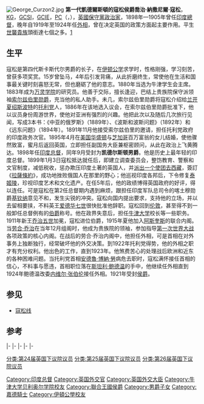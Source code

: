 {{noteTA
|G1=Names
|1=zh-cn:乔治;zh-tw:喬治;zh-hk:佐治;
}}
{{Infobox_officeholder
| honorific-prefix = The Most Honourable
|  original_name= The Marquess Curzon of Kedleston
| name = 寇松勛爵閣下
| image= George Curzon1.jpg
| office2= [[印度總督|印度總督]]
| term_start2=1899年1月6日
| term_end2=1905年11月18日
| predecessor2=[[維克多·布魯斯，第九代額爾金伯爵|額爾金伯爵]]
| successor2=[[吉爾伯特·艾略特-默里-基寧蒙德，第四代明托伯爵|明托伯爵]]
| birth_date=1859年1月11日
| birth_place={{UK}}[[德比郡|德比郡]][[凱德爾斯頓|凱德爾斯頓]]霍尔
| death_date={{death date and age|1925|3|20|1859|1|11}}
| death_place={{UK}}[[倫敦|倫敦]]
| party= [[英國保守黨|保守黨]]
}}
[[File:George_Curzon2.jpg|thumb]]
'''第一代凱德爾斯頓的寇松侯爵喬治·納撒尼爾·寇松'''，[[嘉德勳章|KG]]，[[印度之星勳章|GCSI]]，[[印度帝國勳章|GCIE]]，[[英國樞密院|PC]]（{{lang-en|George Nathaniel Curzon, 1st Marquess Curzon of Kedleston}}，{{bd|1859年|1月11日|1925年|3月20日|catIdx=C}}），[[英國|英國]][[英國保守黨|保守黨]][[政治家|政治家]]，1898年—1905年曾任[[印度總督|印度總督]]，晚年自1919年至1924年任[[英國外相|外相]]，曾在决定英国的政策方面起主要作用。平生[[世襲貴族|世襲貴族]]頭銜達七個之多。[http://www.thepeerage.com/p5356.htm#i53558] {{Wayback|url=http://www.thepeerage.com/p5356.htm#i53558 |date=20120616041925 }}

==生平==
寇松是第四代斯卡斯代尔男爵的长子，在[[伊顿公学|伊顿公学]]求学时，性格刚强，学习刻苦，曾获多项奖赏。15岁曾坠马，4年后引发背痛，从此折磨终生，常使他在生活和国事最关键时刻喜怒无常，但也磨砺了他的意志。1880年当选为牛津学生会主席。1883年成为[[万灵学院|万灵学院]]的研究员。他善于交际，擅长逢迎，巴结上贵族院保守派领袖[[羅伯特·蓋斯科因-塞西爾，第三代索爾斯伯利侯爵|索尔兹伯里勋爵]]，充当他的私人助手。未几，索尔兹伯里勋爵将寇松介绍给[[兰开夏|兰开夏]][[绍斯波特|绍斯波特]]的[[托利党|托利党]]人，1886年在该地选入议会，在索尔兹伯里勋爵批准下，他以议员身份周游世界，使他对亚洲有强烈的兴趣。他把此次以及随后几次旅行见闻，写成3本书：《中亚的俄罗斯》（1889年）、《波斯和波斯问题》（1892年）和《远东问题》（1894年）。1891年11月他接受索尔兹伯里的邀请，担任托利党政府的印度政务次官。1895年4月在[[美国|美国]][[华盛顿哥伦比亚特区|华盛顿]]与[[芝加哥|芝加哥]]百万富翁的女儿结婚，使他骤然致富，蜜月后返回英国，立即担任副国务大臣兼枢密顾问，从此在政治上飞黄腾达。1898年任[[印度总督|印度总督]]，同年9月受封为'''凯德尔斯顿男爵'''。他是历史上最年轻的印度总督。1899年1月3日寇松抵达就任后，即建立调查委员会，整饬教育、警察和文官制度，减低税收，惩办欺压印度土著的英国人，并[[英國侵藏戰爭|派出一个使团去西藏]]，簽訂《[[拉薩條約|拉薩條約]]》，成功地挫败俄国人在那里的野心；他巡视印度各邦后，下令修复[[泰姬陵|泰姬陵]]，珍视印度艺术和文化遗产。在任5年后，他的政绩博得英国政府的好评，得以连任。可是寇松在第2任总督期内遇到麻烦，跟担任印度军队总司令的喀土穆勋爵[[赫伯特·基奇纳，第一代基奇纳伯爵|基钦纳]]意见不和，发生尖锐的冲突。寇松向国内提出要求，支持他的立场，并以去留相要挟，不料英王[[爱德华七世|爱德华七世]]很快批准他辞职。寇松回到[[伦敦|伦敦]]，甚至得不到一般卸任总督例有的[[伯爵|伯爵]]称号。他在政界失意后，担任[[牛津大学|牛津大学]]校长等一些职务。1911年新王[[乔治五世|乔治五世]]加冕，寇松进位伯爵，1915年夏他加入[[H·H·阿斯奎斯|阿斯奎斯]]的联合内阁。当[[大卫·劳合·乔治|劳合·乔治]]在当年12月组阁时，他成为贵族院的领袖，参加指导[[第一次世界大战|第一次世界大战]]各项政策的核心内阁。在战后的劳合·乔治内阁中，他担任外相，可是首相在对外事务上独断独行，经常破坏他的外交决策。到1922年托利党得势，他的外相之职才有充分权利。他出色的工作，直到1923年。他煞费苦心的处理战后欧洲和近东的各种困难问题。当托利党首相[[安德魯·博納·勞|安德魯·博納·勞]]病危去职时，寇松满怀接任首相的信心，不料事与愿违，首相职位落在[[斯坦利·鲍德温|斯坦利·鲍德温]]的手中，他继续任外相直到1924年鲍德温改委[[内维尔·张伯伦|内维尔·张伯伦]]接任外相。1921年受封[[侯爵|侯爵]]。

==参见==
* [[寇松线|寇松线]]

==参考==
{{1911}}

{{start box}}
{{s-par|uk}}
{{succession box | before=[[乔治·奥古斯都·皮尔金顿|乔治·奥古斯都·皮尔金顿]] | title=下議院[[紹斯波特|紹斯波特]]選區議員 | years=1886–1898 | after=[[赫伯特·内勒-莱兰|赫伯特·内勒-莱兰]]爵士}}
{{s-off}}
{{succession box 
  | title=[[印度政务次官|印度政务次官]]
  | before=[[埃尔登·戈斯特|埃尔登·戈斯特爵士]]
  | after=[[乔治·威廉·厄斯金·罗素|乔治·威廉·厄斯金·罗素]]
  | years=1891–1892
}}
{{succession box
  | title=[[英国外交部|外務次官]]
  | before=[[愛德華·格雷，第一代佛羅敦的格雷子爵|愛德華·格雷爵士]]
  | years=1895–1898
  | after=[[约翰·布罗德里克，第一代米德尔顿伯爵|约翰·布罗德里克爵士]]
}}
{{succession box |
 before=[[愛德華·斯坦利，第十七代德比伯爵|德比伯爵]]<br />作为参战空军委员会主席|
 title=[[空軍部長|空軍部長]] |
 years=1916 – 1917|
 after=[[威特曼·皮尔森，第一代考德雷子爵|考德雷勋爵]]
}}
{{s-bef|rows=3|before=[[羅伯特·克魯-米爾恩斯，第一代克魯侯爵|克魯侯爵]]}}
{{s-ttl|title=[[掌璽大臣|掌璽大臣]] |years=1915 – 1916}}
{{s-aft|after=[[大衛·林賽，第二十七代克勞福德伯爵|克勞福德伯爵]]}}
{{s-ttl|title=[[英国上议院|上議院領袖]] |years=1916 – 1924}}
{{s-aft|after=[[理查德·巴尔顿·霍尔丹，第一代霍尔丹子爵|霍尔丹子爵]]}}
{{s-ttl|title=[[樞密院議長|樞密院議長]] |years=1916 – 1919}}
{{s-aft|after=[[亞瑟·貝爾福|亞瑟·貝爾福]]}}
{{succession box |
 before=[[亞瑟·貝爾福|亞瑟·貝爾福]] |
 title=[[外交及聯邦事務大臣|外交大臣]] |
 years=1919–1924 |
 after=[[拉姆齊·麥克唐納|拉姆齊·麥克唐納]]
}}
{{succession box|before=[[查爾斯·阿弗烈·克里普斯，第一代帕穆爾男爵|帕穆爾男爵]]|title=[[樞密院議長|樞密院議長]]|years=1924–1925|after=[[亞瑟·貝爾福|亞瑟·貝爾福]]}}
{{succession box|before=[[理查德·巴尔顿·霍尔丹，第一代霍尔丹子爵|霍尔丹子爵]]|
 title=[[英国上议院|上議院領袖]]|
 years=1924–1925 |
 after=[[詹姆士·蓋斯科因-塞西爾，第四代索爾斯伯利侯爵|索爾斯伯利侯爵]]}}
{{s-gov}}
{{succession box |
 before=[[維克多·布魯斯，第九代額爾金伯爵|額爾金伯爵]] |
 title=[[印度總督|印度總督]] |
 years=1899–1905 |
 after=[[吉爾伯特·艾略特-默里-基寧蒙德，第四代明托伯爵|明托伯爵]]
}}
{{s-ppo}}
{{succession box |
 before=[[亨利·佩蒂-菲茨莫里斯，第五代蘭斯敦侯爵|蘭斯敦侯爵]] |
 title=[[英国上议院|上議院保守黨領袖]] |
 after=[[斯坦利·鮑德溫|斯坦利·鮑德溫]]<br />''(as overall leader)'' |
 years=1916–1925
}}
{{succession box |
 before=[[安德魯·博納·勞|安德魯·博納·勞]] |
 title=[[英國保守黨|英國保守黨]]黨魁 <br /><small>與[[奧斯丁·張伯倫|奧斯丁·張伯倫]]共任 |
 after=[[安德魯·博納·勞|安德魯·博納·勞]] |
 years='''1921–1922'''
}}
{{s-hon}}
{{succession box |
 before=[[羅伯特·蓋斯科因-塞西爾，第三代索爾斯伯利侯爵|索爾斯伯利侯爵]] |
 title=[[五港总督|五港总督]] |
 years=1904–1905 |
 after=[[喬治五世|威爾斯親王殿下]]}}
{{s-aca}}
{{succession box|title=[[牛津大學|牛津大學]]校監|years=1907–1925|before=[[喬治·戈申，第一代戈申子爵|戈申子爵]]|after=[[乔治·凯夫，第一代凯夫子爵|凯夫子爵]]}}
{{succession box|title=[[格拉斯哥大學|格拉斯哥大學]]名譽校長|years=1908—1911|before=[[H·H·阿斯奎斯|H·H·阿斯奎斯]]|after=[[奥古斯汀·比勒尔|奥古斯汀·比勒尔]]}}
{{s-reg|uk}}
{{s-new|rows=5}}
{{s-ttl|title=[[凱德爾斯頓的寇松伯爵|凱德爾斯頓的寇松伯爵]] |years=1911 – 1925}}
{{s-non|rows=2|reason=斷絕}}
|-
{{s-ttl|title=[[凱德爾斯頓伯爵|凱德爾斯頓伯爵]] |years=1921 – 1925}}
|-
{{s-ttl|title=[[斯卡斯代爾子爵|斯卡斯代爾子爵]]|years=1911 – 1925}}
{{s-aft|after=[[理查·寇松，第二代斯卡斯代爾子爵|理查·寇松]]}}
|-
{{s-ttl|title=[[雷文斯代爾男爵|雷文斯代爾男爵]] |years=1911 – 1925}}
{{s-aft|after=[[瑪莉·艾琳·寇松，第二代雷文斯代爾女男爵|瑪莉·艾琳·寇松]]}}
|-
{{s-ttl|title=[[凱德爾斯頓的寇松侯爵|凱德爾斯頓的寇松侯爵]]|years=1921 – 1925}}
{{s-non|reason=斷絕}}
|-
{{s-reg|gb}}
{{succession box|
 before=[[阿佛列·寇松，第四代斯卡斯代爾男爵|阿佛列·寇松]] |
 title=[[斯卡斯代爾男爵|斯卡斯代爾男爵]] |
 years=1916–1925 |
 after=[[理查·寇松，第二代斯卡斯代爾子爵|理查·寇松]]
}}
{{s-reg|ie}}
{{succession box|
 before=新頭銜 |
 title=[[凱德爾斯頓的寇松男爵|凱德爾斯頓的寇松男爵]] |
 years=1898–1925 |
 after=斷絕}}
{{succession box |
 before=[[弗朗西斯·威廉·布朗，第四代基尔迈纳男爵|基尔迈纳勋爵]] |
 title=爱尔兰{{le|Representative peer|Representative peer|贵族代表}} |
 years=1908–1925 |
 after=職位廢止
}}
{{end box}}

{{印度總督}}
{{Authority control}}
{{DEFAULTSORT: Curzon, George}}
[[Category:印度总督|Category:印度总督]]
[[Category:英国外交官|Category:英国外交官]]
[[Category:英国外交大臣|Category:英国外交大臣]]
[[Category:牛津大学贝利奥尔学院校友|Category:牛津大学贝利奥尔学院校友]]
[[Category:聯合王國侯爵|Category:聯合王國侯爵]]
[[Category:男爵子女|Category:男爵子女]]
[[Category:嘉德騎士|Category:嘉德騎士]]
[[Category:伊頓公學校友|Category:伊頓公學校友]]
[[分类:第24届英国下议院议员|分类:第24届英国下议院议员]]
[[分类:第25届英国下议院议员|分类:第25届英国下议院议员]]
[[分类:第26届英国下议院议员|分类:第26届英国下议院议员]]